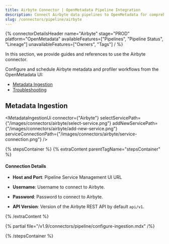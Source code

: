 ```yaml
---
title: Airbyte Connector | OpenMetadata Pipeline Integration
description: Connect Airbyte data pipelines to OpenMetadata for comprehensive data lineage tracking, metadata discovery, and pipeline monitoring. Setup guide included.
slug: /connectors/pipeline/airbyte
---
```






{% connectorDetailsHeader
name="Airbyte"
stage="PROD"
platform="OpenMetadata"
availableFeatures=["Pipelines", "Pipeline Status", "Lineage"]
unavailableFeatures=["Owners", "Tags"]
/ %}

In this section, we provide guides and references to use the Airbyte connector.

Configure and schedule Airbyte metadata and profiler workflows from the OpenMetadata UI:

- [Metadata Ingestion](#metadata-ingestion)
- [Troubleshooting](/connectors/pipeline/airbyte/troubleshooting)

<IngestionModeTiles yamlPath="/snippets/connectors/pipeline/airbyte/yaml" />

## Metadata Ingestion

<MetadataIngestionUi connector={"Airbyte"} selectServicePath={"/images/connectors/airbyte/select-service.png"} addNewServicePath={"/images/connectors/airbyte/add-new-service.png"} serviceConnectionPath={"/images/connectors/airbyte/service-connection.png"} />

{% stepsContainer %}
{% extraContent parentTagName="stepsContainer" %}

#### Connection Details

- **Host and Port**: Pipeline Service Management UI URL

- **Username**: Username to connect to Airbyte.

- **Password**: Password to connect to Airbyte.

- **API Version**: Version of the Airbyte REST API by default `api/v1`.

{% /extraContent %}

<TestConnection />

{% partial file="/v1.9/connectors/pipeline/configure-ingestion.mdx" /%}

<IngestionScheduleAndDeploy />

{% /stepsContainer %}
